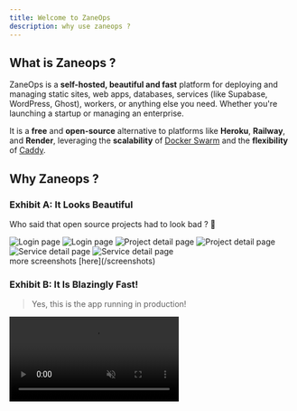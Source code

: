 ```yaml
---
title: Welcome to ZaneOps
description: why use zaneops ?
---
```



## What is Zaneops ?

ZaneOps is a **self-hosted, beautiful and fast** platform for deploying and managing static sites, web apps, databases, services (like Supabase, WordPress, Ghost), workers, or anything else you need. Whether you're launching a startup or managing an enterprise.  

It is a **free** and **open-source** alternative to platforms like **Heroku**, **Railway**, and **Render**, leveraging the **scalability** of [Docker Swarm](https://docs.docker.com/engine/swarm/) and the **flexibility** of [Caddy](https://caddyserver.com/).  

## Why Zaneops ?

### Exhibit A: It Looks Beautiful

Who said that open source projects had to look bad ? 👀

<img className="block dark:hidden" src="https://assets.zaneops.dev/images/login-light.png" alt="Login page" />
<img className="!hidden dark:!block" src="https://assets.zaneops.dev/images/login-dark.png" alt="Login page" />

<img className="block dark:hidden" src="https://assets.zaneops.dev/images/project-detail-light.png" alt="Project detail page" />
<img className="!hidden dark:!block" src="https://assets.zaneops.dev/images/project-detail-dark.png" alt="Project detail page" />

<img className="block dark:hidden" src="https://assets.zaneops.dev/images/service-detail-light.png" alt="Service detail page" />
<img className="!hidden dark:!block" src="https://assets.zaneops.dev/images/service-detail-dark.png" alt="Service detail page" />


<Aside type="note" title="And more...">
more screenshots [here](/screenshots)
</Aside>



### Exhibit B: It Is Blazingly Fast!  

> Yes, this is the app running in production!

<video src="https://assets.zaneops.dev/videos/zaneops-is-fast.mp4" alt="" muted controls />

### Exhibit C: Packed with Features  

ZaneOps is loaded with powerful features:


<CardGrid >
    <Card title="Zero-Downtime Deployments">
        Deploying a new version doesn’t require stopping the old one,
        ensuring uninterrupted uptime.
    </Card>
    <Card title="Free SSL Certificates">
        Every domain-custom or auto-generated gets a free SSL certificate that is automatically renewed on expiration.
    </Card>
    
    <Card title="Automatic Git deploys">
        ZaneOps can deploy your app everytime you do a push to your repository, 
        reducing the need to do manual CD.
    </Card>
        <Card title="Magic File Mounts"> 
        Override the content of any file inside your services using
        [configuration files](/knowledge-base/config-files).
    </Card>
    <Card title="HTTP Logs"> 
        You can [view and analyze](/screenshots#http-logs-page)
        all HTTP requests made to your service over time.
    </Card>
    <Card title="Built-in Monitoring"> 
        Automatic **health checks**, detailed **metrics**, and real-time **logs**
        for each service and deployment.
    </Card>
    <Card title="Advanced URL Support"> 
        Supports **wildcard URLs**, multiple services sharing the same domain
        (e.g., frontend on `domain.com/` and API on `domain.com/api`),
        **URL redirections** (permanent, temporary), and multiple URLs per service.
    </Card>
    <Card title="Git-Like Configuration System"> 
        [Review and validate](/screenshots#changes-modal) changes before deploying new versions.
    </Card>
    <Card title="Deployment Webhooks"> 
        Easily set up [CI/CD workflows](/tutorials/react-router/#setting-up-continuous-deployment).
    </Card>
    <Card title="Resource Limits"> 
        Set **maximum memory (RAM) and CPU usage** per service.
    </Card>
    <Card title="Flexible Volume Management"> 
        Attach as many volumes as needed and/or bind **them to local paths**.
    </Card>

    <Card title="Easy Environment Variable Management"> 
        Manage your [environment variables](/screenshots#service-environment-variables-page),
        export them as a `.env` file, or import them easily.
    </Card>
    <Card title="Flexible environments Management">
        Create and clone [environments](/knowledge-base/environments) from any other environment, 
        you can even choose to deploy automatically when you clone an env. it just works !
    </Card>
</CardGrid>